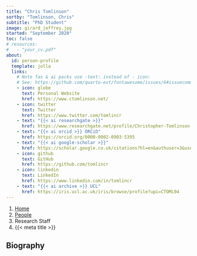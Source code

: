 ```yaml
---
title: "Chris Tomlinson"
sortby: "Tomlinson, Chris"
subtitle: "PhD Student"
image: girard_jeffrey.jpg
started: "September 2020"
toc: false
# resources: 
#   - "your_cv.pdf"
about:
  id: person-profile
  template: jolla
  links:
    # Note fas & ai packs use -text: instead of - icon:
    # See: https://github.com/quarto-ext/fontawesome/issues/6#issuecomment-1188620081
    - icon: globe
      text: Personal Website
      href: https://www.ctomlinson.net/
    - icon: twitter
      text: Twitter
      href: https://www.twitter.com/tomlincr
    - text: "{{< ai researchgate >}}"
      href: https://www.researchgate.net/profile/Christopher-Tomlinson
    - text: "{{< ai orcid >}} ORCiD"
      href: https://orcid.org/0000-0002-0903-5395
    - text: "{{< ai google-scholar >}}"
      href: https://scholar.google.co.uk/citations?hl=en&authuser=3&user=NcKe1aEAAAAJ
    - icon: github
      text: GitHub
      href: https://github.com/tomlincr
    - icon: linkedin
      text: LinkedIn
      href: https://www.linkedin.com/in/tomlincr
    - text: "{{< ai archive >}} UCL"
      href: https://iris.ucl.ac.uk/iris/browse/profile?upi=CTOML04 
---
```


```{=html}
<nav aria-label="breadcrumb">
  <ol class="breadcrumb">
    <li class="breadcrumb-item"><a href="../../index.html">Home</a></li>
    <li class="breadcrumb-item"><a href="../../people.html">People</a></li>
    <li class="breadcrumb-item active">Research Staff</li>
    <li class="breadcrumb-item active" aria-current="page">{{< meta title >}}</li>
  </ol>
</nav>
```

:::{#person-profile}
:::

## Biography
